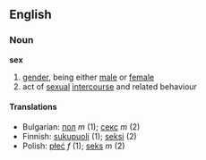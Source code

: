 ==English==

===Noun===
'''sex'''

#[[gender]], being either [[male]] or [[female]]
#act of [[sexual]] [[intercourse]] and related behaviour

====Translations====
*Bulgarian: [[пол]] ''m'' (1); [[секс]] ''m'' (2)
*Finnish: [[sukupuoli]] (1); [[seksi]] (2)
*Polish: [[płeć]] ''f'' (1); [[seks]] ''m'' (2)